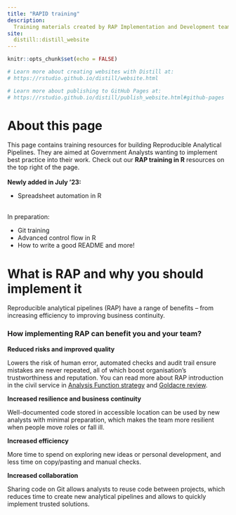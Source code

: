 ```yaml
---
title: "RAPID training"
description:
  Training materials created by RAP Implementation and Development team
site:
  distill::distill_website
---
```


```r
knitr::opts_chunk$set(echo = FALSE)

# Learn more about creating websites with Distill at:
# https://rstudio.github.io/distill/website.html

# Learn more about publishing to GitHub Pages at:
# https://rstudio.github.io/distill/publish_website.html#github-pages

```
# About this page
This page contains training resources for building Reproducible Analytical Pipelines. They are aimed at Government Analysts wanting to implement best practice into their work. Check out our <b>RAP training in R</b> resources on the top right of the page.
<br><br>
<b> Newly added in July '23:</b>

* Spreadsheet automation in R
<br><br>

In preparation:

* Git training
* Advanced control flow in R
* How to write a good README and more!

# What is RAP and why you should implement it

Reproducible analytical pipelines (RAP) have a range of benefits – from increasing efficiency to improving business continuity.


### How implementing RAP can benefit you and your team? 

**Reduced risks and improved quality**

Lowers the risk of human error, automated checks and audit trail ensure mistakes are never repeated, all of which boost organisation's trustworthiness and reputation. 
You can read more about RAP introduction in the civil service in [Analysis Function strategy](https://analysisfunction.civilservice.gov.uk/policy-store/reproducible-analytical-pipelines-strategy/) and [Goldacre review](https://www.goldacrereview.org/). 

**Increased resilience and business continuity**

Well-documented code stored in accessible location can be used by new analysts with minimal preparation, which makes the team more resilient when people move roles or fall ill. 

**Increased efficiency** 

More time to spend on exploring new ideas or personal development, and less time on copy/pasting and manual checks. 

**Increased collaboration**

Sharing code on Git allows analysts to reuse code between projects, which reduces time to create new analytical pipelines and allows to quickly implement trusted solutions. 

 
